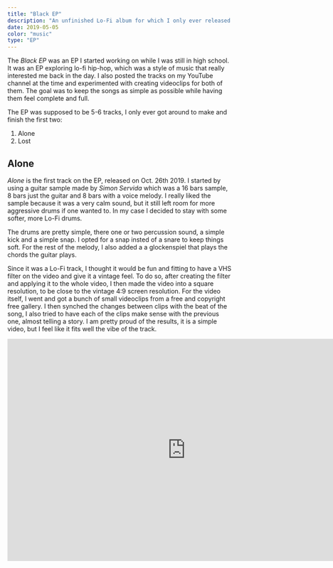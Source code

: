 ```yaml
---
title: "Black EP"
description: "An unfinished Lo-Fi album for which I only ever released two tracks"
date: 2019-05-05
color: "music"
type: "EP"
---
```

The *Black EP* was an EP I started working on while I was still in high school. It was an EP
exploring lo-fi hip-hop, which was a style of music that really interested me back in the day. I
also posted the tracks on my YouTube channel at the time and experimented with creating videoclips
for both of them. The goal was to keep the songs as simple as possible while having them feel
complete and full.

The EP was supposed to be 5-6 tracks, I only ever got around to make and finish the first two:

1. Alone
2. Lost

## Alone

*Alone* is the first track on the EP, released on Oct. 26th 2019. I started by using a guitar
sample made by *Simon Servida* which was a 16 bars sample, 8 bars just the guitar and 8 bars with
a voice melody. I really liked the sample because it was a very calm sound, but it still left room
for more aggressive drums if one wanted to. In my case I decided to stay with some softer, more
Lo-Fi drums.

The drums are pretty simple, there one or two percussion sound, a simple kick and a simple snap. I
opted for a snap insted of a snare to keep things soft. For the rest of the melody, I also added a
a glockenspiel that plays the chords the guitar plays.

Since it was a Lo-Fi track, I thought it would be fun and fitting to have a VHS filter on the video
and give it a vintage feel. To do so, after creating the filter and applying it to the whole video,
I then made the video into a square resolution, to be close to the vintage 4:9 screen resolution.
For the video itself, I went and got a bunch of small videoclips from a free and copyright free
gallery. I then synched the changes between clips with the beat of the song, I also tried to have
each of the clips make sense with the previous one, almost telling a story. I am pretty proud of
the results, it is a simple video, but I feel like it fits well the vibe of the track.

<div class="flex justify-center">
  <iframe
    width="800"
    height="500"
    class="border border-neutral-400"
    src="https://www.youtube.com/embed/eUH_ZdyRDgs?si=U0JRoy1XcuwJ4edj"
    title="Tsurosa - Alone"
    frameborder="0"
    allow="accelerometer;
    autoplay;
    clipboard-write;
    encrypted-media;
    gyroscope;
    picture-in-picture;
    web-share" referrerpolicy="strict-origin-when-cross-origin"
    allowfullscreen
  />
</div>

## Lost

*Lost*, released on Oct. 6th 2019, is the second and only other song I made for the *Black EP*. It
is a bit more melancholic than *Alone* in my opinion. For this song, no samples were used. I
started by using a guitar to which I applied an EQ to cut the top and bottom frequencies. I then
also added a rhodes to play the chords while the guitar played the simple melody. Finally, I added
a second melody for the chorus. This melody was made with a synth using an electronic voice. I also
used the same synth to make a counter melody for the bridge.

For the drums, I made them simple, having only a kick, a snare, a clap and a high hat, but I made
sure to follow a more classic Hip-hop beat in order to be a bit more aggressive with the track. The
final touch of my drums is the 808, which I distorted to make it punch harder and tried some
sliding technics for the first time.

Out of my few Lo-Fi songs, I think Lost might be one of my favourite, it's very melancholic while
still being able to be a bit aggressive, which is a combo in Lo-fi I think is not explored as much
as it should be.

Having made this videoclip first, I did not yet have the vhs filter I think add so much to
*Alone*'s video. Also, rewatching it now, I would add more clip and follow the beat more closely.
That being said, this videoclip being the first one I ever created, I am extremely proud of what I
did and am happy it is still available online.

<div class="flex justify-center">
  <iframe
    width="800"
    height="500"
    class="border border-neutral-400"
    src="https://www.youtube.com/embed/jtjpoGYh-WA?si=TmYwC2MUESAixnYZ"
    title="Tsuyosa - Lost"
    frameborder="0"
    allow="accelerometer;
    autoplay;
    clipboard-write;
    encrypted-media;
    gyroscope;
    picture-in-picture;
    web-share" referrerpolicy="strict-origin-when-cross-origin"
    allowfullscreen
  />
</div>

## Final Thoughts

Even though I never got around to finishing this project, I am extremely proud of what I did and
I still think this is some of the best tracks I have ever produced. Even years later, I still find
myself showing these songs off to my friends or listening to them on my own. I would love to one
day revisit lo-fi music production. I feel like this project was the first time I really got to
express myself through something creative and it definitly gave me more confidence about posting
my work online for others to see and hopefully appreciate.
